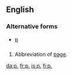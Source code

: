 {{also|Appendix:Variations of "p"}}
==English==

===Alternative forms===
* [[p]]

==={{abbreviation}}===
{{infl|en|abbreviation|g=''singular''|plural|pp.}}

# Abbreviation of [[page]].

[[da:p.]]
[[fr:p.]]
[[is:p.]]
[[fi:p.]]